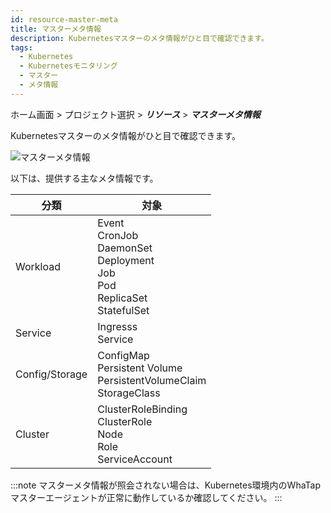 ```yaml
---
id: resource-master-meta
title: マスターメタ情報
description: Kubernetesマスターのメタ情報がひと目で確認できます。
tags:
  - Kubernetes
  - Kubernetesモニタリング
  - マスター
  - メタ情報
---
```


ホーム画面 > プロジェクト選択 > **_リソース_** > **_マスターメタ情報_**

Kubernetesマスターのメタ情報がひと目で確認できます。

![マスターメタ情報](https://img.whatap.io/media/images/whatap_kubernetes_resource_master.png)

以下は、提供する主なメタ情報です。

| 分類             | 対象                                                                                            |
| -------------- | --------------------------------------------------------------------------------------------- |
| Workload       | Event<br/>CronJob<br/>DaemonSet<br/>Deployment<br/>Job<br/>Pod<br/>ReplicaSet<br/>StatefulSet |
| Service        | Ingresss<br/>Service                                                                          |
| Config/Storage | ConfigMap<br/>Persistent Volume<br/>PersistentVolumeClaim<br/>StorageClass                    |
| Cluster        | ClusterRoleBinding<br/>ClusterRole<br/>Node<br/>Role<br/>ServiceAccount                       |

:::note
マスターメタ情報が照会されない場合は、Kubernetes環境内のWhaTapマスターエージェントが正常に動作しているか確認してください。
:::
